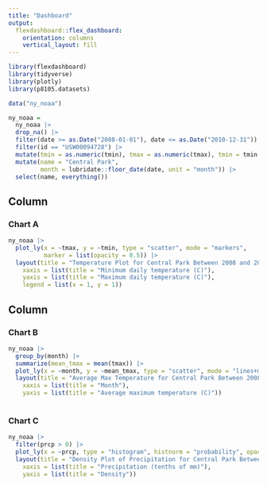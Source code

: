 ```yaml
---
title: "Dashboard"
output: 
  flexdashboard::flex_dashboard:
    orientation: columns
    vertical_layout: fill
---
```


```r
library(flexdashboard)
library(tidyverse)
library(plotly)
library(p8105.datasets)

data("ny_noaa")

ny_noaa = 
  ny_noaa |> 
  drop_na() |> 
  filter(date >= as.Date("2008-01-01"), date <= as.Date("2010-12-31")) |> 
  filter(id == "USW00094728") |> 
  mutate(tmin = as.numeric(tmin), tmax = as.numeric(tmax), tmin = tmin / 10, tmax = tmax / 10) |> 
  mutate(name = "Central Park",
         month = lubridate::floor_date(date, unit = "month")) |> 
  select(name, everything())
```

Column {data-width=550}
-----------------------------------------------------------------------

### Chart A

```r
ny_noaa |> 
  plot_ly(x = ~tmax, y = ~tmin, type = "scatter", mode = "markers", 
          marker = list(opacity = 0.5)) |> 
  layout(title = "Temperature Plot for Central Park Between 2008 and 2010",
    xaxis = list(title = "Minimum daily temperature (C)"),
    yaxis = list(title = "Maximum daily temperature (C)"),
    legend = list(x = 1, y = 1))
```

Column {data-width=450}
-----------------------------------------------------------------------

### Chart B

```r
ny_noaa |>
  group_by(month) |>
  summarize(mean_tmax = mean(tmax)) |>
  plot_ly(x = ~month, y = ~mean_tmax, type = "scatter", mode = "lines+markers") |>
  layout(title = "Average Max Temperature for Central Park Between 2008 and 2010", font = list(size=10),
    xaxis = list(title = "Month"),
    yaxis = list(title = "Average maximum temperature (C)"))
  
```

### Chart C

```r
ny_noaa |>
  filter(prcp > 0) |>
  plot_ly(x = ~prcp, type = "histogram", histnorm = "probability", opacity = 0.5) |>
  layout(title = "Density Plot of Precipitation for Central Park Between 2008 and 2010", font = list(size=10),
    xaxis = list(title = "Precipitation (tenths of mm)"),
    yaxis = list(title = "Density"))
```

